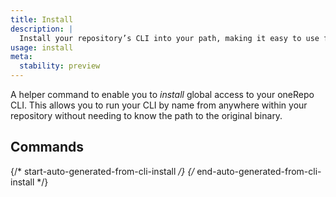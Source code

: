```yaml
---
title: Install
description: |
  Install your repository’s CLI into your path, making it easy to use from anywhere!
usage: install
meta:
  stability: preview
---
```


A helper command to enable you to _install_ global access to your oneRepo CLI. This allows you to run your CLI by name from anywhere within your repository without needing to know the path to the original binary.

## Commands

{/* start-auto-generated-from-cli-install */}
{/* end-auto-generated-from-cli-install */}
